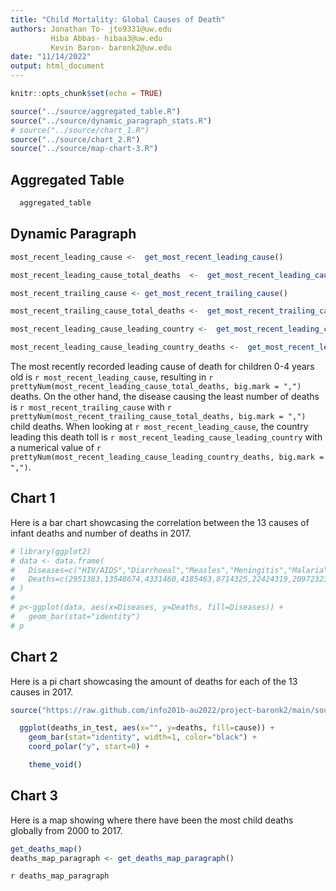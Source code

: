 ```yaml
---
title: "Child Mortality: Global Causes of Death"
authors: Jonathan To- jto9331@uw.edu
         Hiba Abbas- hibaa3@uw.edu
         Kevin Baron- baronk2@uw.edu
date: "11/14/2022"
output: html_document
---
```


```r

knitr::opts_chunk$set(echo = TRUE)
```


```r
source("../source/aggregated_table.R")
source("../source/dynamic_paragraph_stats.R")
# source("../source/chart_1.R")
source("../source/chart_2.R")
source("../source/map-chart-3.R")
```


## Aggregated Table

```r
  aggregated_table
```



## Dynamic Paragraph

```r

most_recent_leading_cause <-  get_most_recent_leading_cause()

most_recent_leading_cause_total_deaths  <-  get_most_recent_leading_cause_total_deaths()

most_recent_trailing_cause <- get_most_recent_trailing_cause()

most_recent_trailing_cause_total_deaths <-  get_most_recent_trailing_cause_total_deaths()

most_recent_leading_cause_leading_country <-  get_most_recent_leading_cause_leading_country()

most_recent_leading_cause_leading_country_deaths <-  get_most_recent_leading_cause_leading_country_deaths()

```

The most recently recorded leading cause of death for children 0-4 years old is
`r most_recent_leading_cause`, resulting in `r prettyNum(most_recent_leading_cause_total_deaths, big.mark = ",")` deaths. On the other hand, the disease causing the least number of deaths is `r most_recent_trailing_cause` with `r prettyNum(most_recent_trailing_cause_total_deaths, big.mark = ",")` child deaths. When looking at `r most_recent_leading_cause`, the country leading this death toll is `r most_recent_leading_cause_leading_country` with a numerical value of `r prettyNum(most_recent_leading_cause_leading_country_deaths, big.mark = ",")`.



## Chart 1

Here is a bar chart showcasing the correlation between the 13 causes of infant deaths and number of deaths in 2017.


```r
# library(ggplot2)
# data <- data.frame(
#   Diseases=c("HIV/AIDS","Diarrhoeal","Measles","Meningitis","Malaria","Respiratory","Prematurity","Birth Asphyxia","Sepsis","Nutritional","Congenital","Other diseases","Injuries") ,  
#   Deaths=c(2951383,13548674,4331460,4185463,8714325,22424319,20972323,15838560,7699710,11486173,9430762,5214289,6923513)
# )
# 
# p<-ggplot(data, aes(x=Diseases, y=Deaths, fill=Diseases)) +
#   geom_bar(stat="identity") 
# p
```


## Chart 2

Here is a pi chart showcasing the amount of deaths for each of the 13 causes in 2017.

```r
source("https://raw.github.com/info201b-au2022/project-baronk2/main/source/chart_2.R")

  ggplot(deaths_in_test, aes(x="", y=deaths, fill=cause)) +
    geom_bar(stat="identity", width=1, color="black") +
    coord_polar("y", start=0) +

    theme_void()

```


## Chart 3

Here is a map showing where there have been the most child deaths globally from
2000 to 2017.

```r
get_deaths_map()
deaths_map_paragraph <- get_deaths_map_paragraph()
```

`r deaths_map_paragraph`
